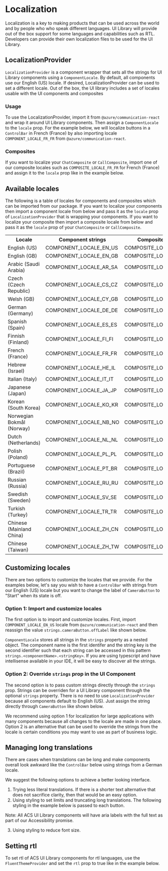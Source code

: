 


<Meta title="Concepts/Localization" />

# Localization

Localization is a key to making products that can be used across the world and by people who who speak different languages.
UI Library will provide out of the box support for some languages and capabilities such as RTL.
Developers can provide their own localization files to be used for the UI Library.

## LocalizationProvider

`LocalizationProvider` is a component wrapper that sets all the strings for UI Library components using a `ComponentLocale`. By default, all
components use our English (US) locale. If desired, LocalizationProvider can be used to set a different locale. Out of the box,
the UI library includes a set of locales usable with the UI components and composites

### Usage

To use the LocalizationProvider, import it from `@azure/communication-react` and wrap it around UI Library components. Then assign a `ComponentLocale` to the `locale` prop.
For the example below, we will localize buttons in a `ControlBar` in French (France) by also importing locale `COMPONENT_LOCALE_FR_FR` from `@azure/communication-react`.

<Source code={LocalizationProviderSnippetText} />
<LocalizationProvider />

### Composites

If you want to localize your `ChatComposite` or `CallComposite`, import one of our composite locales such as `COMPOSITE_LOCALE_FR_FR` for French (France) and assign it
to the `locale` prop like in the example below.

<Source code={LocalizedComposites} />

## Available locales

The following is a table of locales for components and composites which can be imported from our package. If you want to localize your components then import a
component locale from below and pass it as the `locale` prop of `LocalizationProvider` that is wrapping your components. If you want to localize your composite then import a
composite locale from below and pass it as the `locale` prop of your `ChatComposite` or `CallComposite`.

<table>
  <tr>
    <th>Locale</th>
    <th>Component strings</th>
    <th>Composite strings</th>
  </tr>
  <tr>
    <td>English (US)</td>
    <td>COMPONENT_LOCALE_EN_US</td>
    <td>COMPOSITE_LOCALE_EN_US</td>
  </tr>
  <tr>
    <td>English (GB)</td>
    <td>COMPONENT_LOCALE_EN_GB</td>
    <td>COMPOSITE_LOCALE_EN_GB</td>
  </tr>
  <tr>
    <td>Arabic (Saudi Arabia)</td>
    <td>COMPONENT_LOCALE_AR_SA</td>
    <td>COMPOSITE_LOCALE_AR_SA</td>
  </tr>
  <tr>
    <td>Czech (Czech Republic)</td>
    <td>COMPONENT_LOCALE_CS_CZ</td>
    <td>COMPOSITE_LOCALE_CS_CZ</td>
  </tr>
  <tr>
    <td>Welsh (GB)</td>
    <td>COMPONENT_LOCALE_CY_GB</td>
    <td>COMPOSITE_LOCALE_CY_GB</td>
  </tr>
  <tr>
    <td>German (Germany)</td>
    <td>COMPONENT_LOCALE_DE_DE</td>
    <td>COMPOSITE_LOCALE_DE_DE</td>
  </tr>
  <tr>
    <td>Spanish (Spain)</td>
    <td>COMPONENT_LOCALE_ES_ES</td>
    <td>COMPOSITE_LOCALE_ES_ES</td>
  </tr>
  <tr>
    <td>Finnish (Finland)</td>
    <td>COMPONENT_LOCALE_FI_FI</td>
    <td>COMPOSITE_LOCALE_FI_FI</td>
  </tr>
  <tr>
    <td>French (France)</td>
    <td>COMPONENT_LOCALE_FR_FR</td>
    <td>COMPOSITE_LOCALE_FR_FR</td>
  </tr>
  <tr>
    <td>Hebrew (Israel)</td>
    <td>COMPONENT_LOCALE_HE_IL</td>
    <td>COMPOSITE_LOCALE_HE_IL</td>
  </tr>
  <tr>
    <td>Italian (Italy)</td>
    <td>COMPONENT_LOCALE_IT_IT</td>
    <td>COMPOSITE_LOCALE_IT_IT</td>
  </tr>
  <tr>
    <td>Japanese (Japan)</td>
    <td>COMPONENT_LOCALE_JA_JP</td>
    <td>COMPOSITE_LOCALE_JA_JP</td>
  </tr>
  <tr>
    <td>Korean (South Korea)</td>
    <td>COMPONENT_LOCALE_KO_KR</td>
    <td>COMPOSITE_LOCALE_KO_KR</td>
  </tr>
  <tr>
    <td>Norwegian Bokmål (Norway)</td>
    <td>COMPONENT_LOCALE_NB_NO</td>
    <td>COMPOSITE_LOCALE_NB_NO</td>
  </tr>
  <tr>
    <td>Dutch (Netherlands)</td>
    <td>COMPONENT_LOCALE_NL_NL</td>
    <td>COMPOSITE_LOCALE_NL_NL</td>
  </tr>
  <tr>
    <td>Polish (Poland)</td>
    <td>COMPONENT_LOCALE_PL_PL</td>
    <td>COMPOSITE_LOCALE_PL_PL</td>
  </tr>
  <tr>
    <td>Portuguese (Brazil)</td>
    <td>COMPONENT_LOCALE_PT_BR</td>
    <td>COMPOSITE_LOCALE_PT_BR</td>
  </tr>
  <tr>
    <td>Russian (Russia)</td>
    <td>COMPONENT_LOCALE_RU_RU</td>
    <td>COMPOSITE_LOCALE_RU_RU</td>
  </tr>
  <tr>
    <td>Swedish (Sweden)</td>
    <td>COMPONENT_LOCALE_SV_SE</td>
    <td>COMPOSITE_LOCALE_SV_SE</td>
  </tr>
  <tr>
    <td>Turkish (Turkey)</td>
    <td>COMPONENT_LOCALE_TR_TR</td>
    <td>COMPOSITE_LOCALE_TR_TR</td>
  </tr>
  <tr>
    <td>Chinese (Mainland China)</td>
    <td>COMPONENT_LOCALE_ZH_CN</td>
    <td>COMPOSITE_LOCALE_ZH_CN</td>
  </tr>
  <tr>
    <td>Chinese (Taiwan)</td>
    <td>COMPONENT_LOCALE_ZH_TW</td>
    <td>COMPOSITE_LOCALE_ZH_TW</td>
  </tr>
</table>

## Customizing locales

There are two options to customize the locales that we provide. For the examples below, let's say you wish to have a `ControlBar`
with strings from our English (US) locale but you want to change the label of `CameraButton` to "Start" when its state is off.

### Option 1: Import and customize locales

The first option is to import and customize locales. First, import `COMPONENT_LOCALE_EN_US` locale from `@azure/communication-react` and then reassign the
value `strings.cameraButton.offLabel` like shown below.

<Source code={CustomLocaleSnippetText} />
<CustomLocale />

`ComponentLocale` stores all strings in the `strings` property as a nested object. The component name is the first identifer and the string key is
the second identifier such that each string can be accessed in this pattern `strings.<componentName>.<stringKey>`. If you are using
typescript and have intellisense available in your IDE, it will be easy to discover all the strings.

### Option 2: Override `strings` prop in the UI Component

The second option is to pass custom strings directly through the `strings` prop. Strings can be overriden for a UI Library
component through the optional `strings` property. There is no need to use `LocalizationProvider` because all
components default to English (US). Just assign the string directly through `CameraButton` like shown below.

<Source code={StringsPropertySnippetText} />
<StringsProperty />

We recommend using option 1 for localization for large applications with many components because all changes to the locale are made in one place. Option 2 is
an alternative that can be used to override the strings from the locale is certain conditions you may want to use as part of business logic.

## Managing long translations

There are cases when translations can be long and make components overall look awkward like the `ControlBar` below using strings from a German locale.

<LongTranslations />

We suggest the following options to achieve a better looking interface.

1. Trying less literal translations. If there is a shorter text alternative that does not sacrifice clarity, then that would be an easy option.
1. Using styling to set limits and truncating long translations. The following styling in the example below is passed to each button.

<Source code={TruncationSnippetText} />
<Truncation />

Note: All ACS UI Library components will have aria labels with the full text as part of our Accessibility promise.

3. Using styling to reduce font size.

## Setting rtl

To set rtl of ACS UI Library components for rtl languages, use the `FluentThemeProvider` and set the `rtl` prop to true like in
the example below.

<Source code={SetRTLSnippetText} />
<SetRTL />
